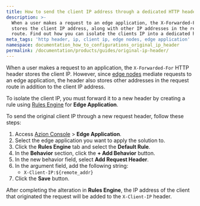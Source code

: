 ```yaml
---
title: How to send the client IP address through a dedicated HTTP header
description: >-
  When a user makes a request to an edge application, the X-Forwarded-For header
  stores the client IP address, along with other IP addresses in the request
  route. Find out how you can isolate the clients IP into a dedicated header.
meta_tags: 'http header, ip, client ip, edge nodes, edge application'
namespace: documentation_how_to_configurations_original_ip_header
permalink: /documentation/products/guides/original-ip-header/
---
```



<InterfaceNote />

When a user makes a request to an application, the `X-Forwarded-For` HTTP header stores the client IP. However, since [edge nodes](/en/documentation/products/build/edge-application/) mediate requests to an edge application, the header also stores other addresses in the request route in addition to the client IP address.

To isolate the client IP, you must forward it to a new header by creating a rule using [Rules Engine](/en/documentation/products/build/edge-application/rules-engine/) for **Edge Application**.

To send the original client IP through a new request header, follow these steps:

1. Access [Azion Console](/en/documentation/products/guides/how-to-access-azion-console/) > **Edge Application**.
2. Select the edge application you want to apply the solution to.
3. Click the **Rules Engine** tab and select the **Default Rule**.
4. In the **Behavior** section, click the **+ Add Behavior** button.
5. In the new behavior field, select **Add Request Header**.
6. In the argument field, add the following string:
   - `X-Client-IP:${remote_addr}`
7. Click the **Save** button.

After completing the alteration in **Rules Engine**, the IP address of the client that originated the request will be added to the `X-Client-IP` header.